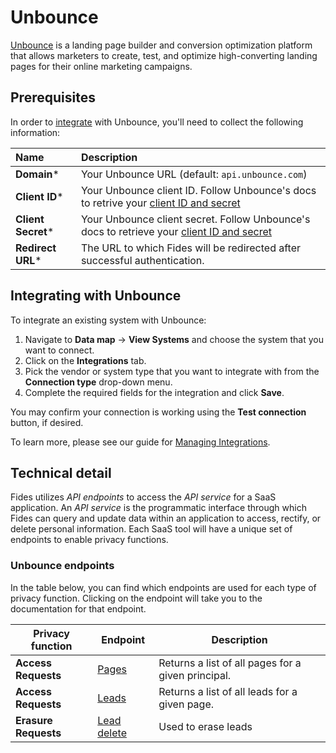 # Unbounce
[Unbounce](https://unbounce.com//) is a landing page builder and conversion optimization platform that allows marketers to create, test, and optimize high-converting landing pages for their online marketing campaigns.

## Prerequisites

In order to [integrate](../) with Unbounce, you'll need to collect the following information:

| Name                       | Description                                                                                                                             |
| :------------------------- | :-------------------------------------------------------------------------------------------------------------------------------------- |
| **Domain***                | Your Unbounce URL (default: `api.unbounce.com`)  |
| **Client ID***             | Your Unbounce client ID. Follow Unbounce's docs to retrive your [client ID and secret](https://developer.domo.com/portal/8ba9aedad3679-ap-is#quickstart) |
| **Client Secret***         | Your Unbounce client secret. Follow Unbounce's docs to retrieve your [client ID and secret](https://developer.domo.com/portal/8ba9aedad3679-ap-is#quickstart)|
| **Redirect URL*** | The URL to which Fides will be redirected after successful authentication. | 

## Integrating with Unbounce
To integrate an existing system with Unbounce:

1. Navigate to **Data map** → **View Systems** and choose the system that you want to connect.
2. Click on the **Integrations** tab.
3. Pick the vendor or system type that you want to integrate with from the **Connection type** drop-down menu.
4. Complete the required fields for the integration and click **Save**. 

You may confirm your connection is working using the **Test connection** button, if desired.

To learn more, please see our guide for [Managing Integrations](/user-guides/integrations/manage-integrations).

## Technical detail 

Fides utilizes _API endpoints_ to access the _API service_ for a SaaS application. An _API service_ is the programmatic interface through which Fides can query and update data within an application to access, rectify, or delete personal information. Each SaaS tool will have a unique set of endpoints to enable privacy functions. 

### Unbounce endpoints
In the table below, you can find which endpoints are used for each type of privacy function. Clicking on the endpoint will take you to the documentation for that endpoint.

| Privacy function | Endpoint | Description |
|----|----|----|
| **Access Requests** | [Pages](https://developer.unbounce.com/api_reference/#id_pages) | Returns a list of all pages for a given principal. |
| **Access Requests** | [Leads](https://developer.unbounce.com/api_reference/#id_pages__page_id__leads) | Returns a list of all leads for a given page. |
| **Erasure Requests** | [Lead delete](https://developer.unbounce.com/api_reference/#id_pages__page_id__lead_deletion_request) | Used to erase leads | 

